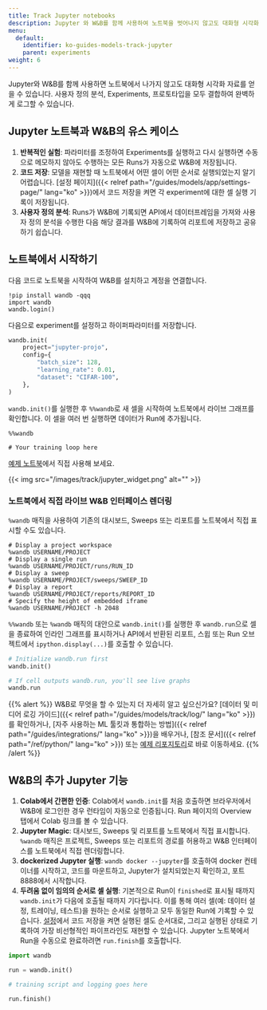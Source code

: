 ```yaml
---
title: Track Jupyter notebooks
description: Jupyter 와 W&B를 함께 사용하여 노트북을 벗어나지 않고도 대화형 시각화 를 얻으세요.
menu:
  default:
    identifier: ko-guides-models-track-jupyter
    parent: experiments
weight: 6
---
```


Jupyter와 W&B를 함께 사용하면 노트북에서 나가지 않고도 대화형 시각화 자료를 얻을 수 있습니다. 사용자 정의 분석, Experiments, 프로토타입을 모두 결합하여 완벽하게 로그할 수 있습니다.

## Jupyter 노트북과 W&B의 유스 케이스

1. **반복적인 실험**: 파라미터를 조정하여 Experiments를 실행하고 다시 실행하면 수동으로 메모하지 않아도 수행하는 모든 Runs가 자동으로 W&B에 저장됩니다.
2. **코드 저장**: 모델을 재현할 때 노트북에서 어떤 셀이 어떤 순서로 실행되었는지 알기 어렵습니다. [설정 페이지]({{< relref path="/guides/models/app/settings-page/" lang="ko" >}})에서 코드 저장을 켜면 각 experiment에 대한 셀 실행 기록이 저장됩니다.
3. **사용자 정의 분석**: Runs가 W&B에 기록되면 API에서 데이터프레임을 가져와 사용자 정의 분석을 수행한 다음 해당 결과를 W&B에 기록하여 리포트에 저장하고 공유하기 쉽습니다.

## 노트북에서 시작하기

다음 코드로 노트북을 시작하여 W&B를 설치하고 계정을 연결합니다.

```notebook
!pip install wandb -qqq
import wandb
wandb.login()
```

다음으로 experiment를 설정하고 하이퍼파라미터를 저장합니다.

```python
wandb.init(
    project="jupyter-projo",
    config={
        "batch_size": 128,
        "learning_rate": 0.01,
        "dataset": "CIFAR-100",
    },
)
```

`wandb.init()`를 실행한 후 `%%wandb`로 새 셀을 시작하여 노트북에서 라이브 그래프를 확인합니다. 이 셀을 여러 번 실행하면 데이터가 Run에 추가됩니다.

```notebook
%%wandb

# Your training loop here
```

[예제 노트북](http://wandb.me/jupyter-interact-colab)에서 직접 사용해 보세요.

{{< img src="/images/track/jupyter_widget.png" alt="" >}}

### 노트북에서 직접 라이브 W&B 인터페이스 렌더링

`%wandb` 매직을 사용하여 기존의 대시보드, Sweeps 또는 리포트를 노트북에서 직접 표시할 수도 있습니다.

```notebook
# Display a project workspace
%wandb USERNAME/PROJECT
# Display a single run
%wandb USERNAME/PROJECT/runs/RUN_ID
# Display a sweep
%wandb USERNAME/PROJECT/sweeps/SWEEP_ID
# Display a report
%wandb USERNAME/PROJECT/reports/REPORT_ID
# Specify the height of embedded iframe
%wandb USERNAME/PROJECT -h 2048
```

`%%wandb` 또는 `%wandb` 매직의 대안으로 `wandb.init()`를 실행한 후 `wandb.run`으로 셀을 종료하여 인라인 그래프를 표시하거나 API에서 반환된 리포트, 스윕 또는 Run 오브젝트에서 `ipython.display(...)`를 호출할 수 있습니다.

```python
# Initialize wandb.run first
wandb.init()

# If cell outputs wandb.run, you'll see live graphs
wandb.run
```

{{% alert %}}
W&B로 무엇을 할 수 있는지 더 자세히 알고 싶으신가요? [데이터 및 미디어 로깅 가이드]({{< relref path="/guides/models/track/log/" lang="ko" >}})를 확인하거나, [자주 사용하는 ML 툴킷과 통합하는 방법]({{< relref path="/guides/integrations/" lang="ko" >}})을 배우거나, [참조 문서]({{< relref path="/ref/python/" lang="ko" >}}) 또는 [예제 리포지토리](https://github.com/wandb/examples)로 바로 이동하세요.
{{% /alert %}}

## W&B의 추가 Jupyter 기능

1. **Colab에서 간편한 인증**: Colab에서 `wandb.init`를 처음 호출하면 브라우저에서 W&B에 로그인한 경우 런타임이 자동으로 인증됩니다. Run 페이지의 Overview 탭에서 Colab 링크를 볼 수 있습니다.
2. **Jupyter Magic**: 대시보드, Sweeps 및 리포트를 노트북에서 직접 표시합니다. `%wandb` 매직은 프로젝트, Sweeps 또는 리포트의 경로를 허용하고 W&B 인터페이스를 노트북에서 직접 렌더링합니다.
3. **dockerized Jupyter 실행**: `wandb docker --jupyter`를 호출하여 docker 컨테이너를 시작하고, 코드를 마운트하고, Jupyter가 설치되었는지 확인하고, 포트 8888에서 시작합니다.
4. **두려움 없이 임의의 순서로 셀 실행**: 기본적으로 Run이 `finished`로 표시될 때까지 `wandb.init`가 다음에 호출될 때까지 기다립니다. 이를 통해 여러 셀(예: 데이터 설정, 트레이닝, 테스트)을 원하는 순서로 실행하고 모두 동일한 Run에 기록할 수 있습니다. [설정](https://app.wandb.ai/settings)에서 코드 저장을 켜면 실행된 셀도 순서대로, 그리고 실행된 상태로 기록하여 가장 비선형적인 파이프라인도 재현할 수 있습니다. Jupyter 노트북에서 Run을 수동으로 완료하려면 `run.finish`를 호출합니다.

```python
import wandb

run = wandb.init()

# training script and logging goes here

run.finish()
```